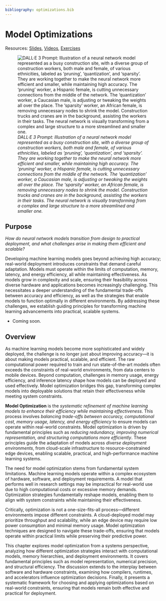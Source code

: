 ```yaml
---
bibliography: optimizations.bib
---
```


# Model Optimizations {#sec-model_optimizations}

::: {.content-visible when-format="html"}
Resources: [Slides](#sec-model-optimizations-resource), [Videos](#sec-model-optimizations-resource), [Exercises](#sec-model-optimizations-resource)
:::

![_DALL·E 3 Prompt: Illustration of a neural network model represented as a busy construction site, with a diverse group of construction workers, both male and female, of various ethnicities, labeled as 'pruning', 'quantization', and 'sparsity'. They are working together to make the neural network more efficient and smaller, while maintaining high accuracy. The 'pruning' worker, a Hispanic female, is cutting unnecessary connections from the middle of the network. The 'quantization' worker, a Caucasian male, is adjusting or tweaking the weights all over the place. The 'sparsity' worker, an African female, is removing unnecessary nodes to shrink the model. Construction trucks and cranes are in the background, assisting the workers in their tasks. The neural network is visually transforming from a complex and large structure to a more streamlined and smaller one._](images/png/cover_model_optimizations.png)

## Purpose {.unnumbered}

_How do neural network models transition from design to practical deployment, and what challenges arise in making them efficient and scalable?_

Developing machine learning models goes beyond achieving high accuracy; real-world deployment introduces constraints that demand careful adaptation. Models must operate within the limits of computation, memory, latency, and energy efficiency, all while maintaining effectiveness. As models grow in complexity and scale, ensuring their feasibility across diverse hardware and applications becomes increasingly challenging. This necessitates a deeper understanding of the fundamental trade-offs between accuracy and efficiency, as well as the strategies that enable models to function optimally in different environments. By addressing these challenges, we establish guiding principles for transforming machine learning advancements into practical, scalable systems.

::: {.callout-tip title="Learning Objectives"}

* Coming soon.

:::

## Overview

As machine learning models become more sophisticated and widely deployed, the challenge is no longer just about improving accuracy—it is about making models practical, scalable, and efficient. The raw computational power required to train and run state-of-the-art models often exceeds the constraints of real-world environments, from data centers to mobile devices. Beyond computation, challenges in memory usage, energy efficiency, and inference latency shape how models can be deployed and used effectively. Model optimization bridges this gap, transforming complex models into deployable solutions that retain their effectiveness while meeting system constraints.

::: {.callout-note title="Definition of Model Optimization"}

**Model Optimization** is the *systematic refinement of machine learning models to enhance their efficiency while maintaining effectiveness*. This process involves *balancing trade-offs between accuracy, computational cost, memory usage, latency, and energy efficiency* to ensure models can operate within real-world constraints. Model optimization is driven by fundamental principles such as *reducing redundancy, improving numerical representation, and structuring computations more efficiently*. These principles guide the adaptation of models across *diverse deployment environments*, from cloud-scale infrastructure to resource-constrained edge devices, enabling scalable, practical, and high-performance machine learning systems.

:::

The need for model optimization stems from fundamental system limitations. Machine learning models operate within a complex ecosystem of hardware, software, and deployment requirements. A model that performs well in research settings may be impractical for real-world use due to high computational costs or excessive memory demands. Optimization strategies fundamentally reshape models, enabling them to align with system constraints while maintaining their effectiveness.

Critically, optimization is not a one-size-fits-all process—different environments impose different constraints. A cloud-deployed model may prioritize throughput and scalability, while an edge device may require low power consumption and minimal memory usage. Model optimization techniques are designed to navigate these trade-offs, ensuring that models operate within practical limits while preserving their predictive power.

This chapter explores model optimization from a systems perspective, analyzing how different optimization strategies interact with computational models, memory hierarchies, and deployment environments. It covers fundamental principles such as model representation, numerical precision, and structural efficiency. The discussion extends to the interplay between software and hardware constraints, examining how compilers, runtimes, and accelerators influence optimization decisions. Finally, it presents a systematic framework for choosing and applying optimizations based on real-world constraints, ensuring that models remain both effective and practical for deployment.

